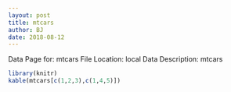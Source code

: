 ```yaml
---
layout: post
title: mtcars
author: BJ
date: 2018-08-12
---
```


Data Page for: mtcars
File Location: local
Data Description: mtcars


```r
library(knitr)
kable(mtcars[c(1,2,3),c(1,4,5)])
```


